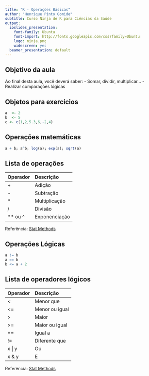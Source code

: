 ```yaml
---
title: "R - Operações Básicas"
author: "Henrique Pinto Gomide"
subtitle: Curso Ninja de R para Ciências da Saúde
output:
  ioslides_presentation:
    font-family: Ubuntu
    font-import: http://fonts.googleapis.com/css?family=Ubuntu
    logo: ninja.png
    widescreen: yes
  beamer_presentation: default
---
```


## Objetivo da aula

Ao final desta aula, você deverá saber:
- Somar, dividir, multiplicar...
- Realizar comparações lógicas


## Objetos para exercícios

```r
a  <- 2
b  <- 5
c <- c(1,2,5.3,6,-2,4)
```


## Operações matemáticas

```r
a + b; a^b; log(a); exp(a); sqrt(a)
```


## Lista de operações

Operador     Descrição 
---------    -----------
+            Adição
-            Subtração  
*            Multiplicação
/            Divisão
** ou ^      Exponenciação


Referência: [Stat Methods](http://www.statmethods.net/management/operators.html)

## Operações Lógicas

```r
a != b
a == b
b <= a + 2
```


## Lista de operadores lógicos

Operador     Descrição 
---------    -----------
<            Menor que
<=           Menor ou igual   
>            Maior
>=           Maior ou igual
==           Igual a 
!=           Diferente que
x | y        Ou
x & y        E

Referência: [Stat Methods](http://www.statmethods.net/input/datatypes.html)
